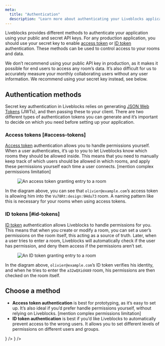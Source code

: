 ```yaml
---
meta:
  title: "Authentication"
  description: "Learn more about authenticating your Liveblocks application"
---
```


Liveblocks provides different methods to authenticate your application using
your public and secret API keys. For any production application, you should use
your secret key to enable [access token](#access-tokens) or
[ID token](#id-tokens) authentication. These methods can be used to control
access to your rooms and data.

<Banner title="Public key is only for prototyping and landing pages" type="warning">

We don’t recommend using your public API key in production, as it makes it
possible for end users to access any room’s data. It’s also difficult for us to
accurately measure your monthly collaborating users without any user
information. We recommend using your secret key instead, see below.

</Banner>

## Authentication methods

Secret key authentication in Liveblocks relies on generating
[JSON Web Tokens](https://en.wikipedia.org/wiki/JSON_Web_Token) (JWTs), and then
passing these to your client. There are two different types of authentication
tokens you can generate and it’s important to decide on which you need before
setting up your application.

### Access tokens [#access-tokens]

[Access token](/docs/authentication/access-token) authentication allows you to
handle permissions yourself. When a user authenticates, it’s up to you to let
Liveblocks know which rooms they should be allowed inside. This means that you
need to manually keep track of which users should be allowed in which rooms, and
apply these permissions yourself each time a user connects. [mention complex
permissions limitation]

<Figure>
  <Image
    src="/assets/authentication/access-token-enter-room.png"
    alt="An access token granting entry to a room"
    width={1494}
    height={840}
    quality={100}
  />
</Figure>

In the diagram above, you can see that `olivier@example.com`’s access token is
allowing him into the `Vu78Rt:design:9Hdu73` room. A naming pattern like this is
necessary for your rooms when using access tokens.

### ID tokens [#id-tokens]

[ID token](/docs/authentication/id-token) authentication allows Liveblocks to
handle permissions for you. This means that when you create or modify a room,
you can set a user’s permissions on the room itself, this acting as a source of
truth. Later, when a user tries to enter a room, Liveblocks will automatically
check if the user has permission, and deny them access if the permissions aren’t
set.

<Figure>
  <Image
    src="/assets/authentication/id-token-enter-room.png"
    alt="An ID token granting entry to a room"
    width={1494}
    height={840}
    quality={100}
  />
</Figure>

In the diagram above, `olivier@example.com`’s ID token verifies his identity,
and when he tries to enter the `a32wQXid4A9` room, his permissions are then
checked on the room itself.

## Choose a method

- **Access token authentication** is best for prototyping, as it’s easy to set
  up. It’s also ideal if you’d prefer handle permissions yourself, without
  relying on Liveblocks. [mention complex permissions limitation]
- **ID token authentication** is best if you’d like Liveblocks to automatically
  prevent access to the wrong users. It allows you to set different levels of
  permissions on different users and groups.

<ListGrid columns={2}>
  <DocsCard
    title="Access token authentication"
    href="/docs/authentication/access-token"
    type="image"
    description="Simple and flexible global permission rules"
    center={false}
    visual={
      <Image
        src="/assets/authentication/access-token-enter-room.png"
        alt="An access token granting entry to a room"
        width={1494}
        height={840}
        quality={100}
      />
    }
  />
  <DocsCard
    title="ID token authentication"
    href="/docs/authentication/id-token"
    type="image"
    description="Fine grained permissions at the room level"
    center={false}
    visual={
      <Image
        src="/assets/authentication/id-token-enter-room.png"
        alt="An ID token granting entry to a room"
        width={1494}
        height={840}
        quality={100}
      />
    }
  />
</ListGrid>
